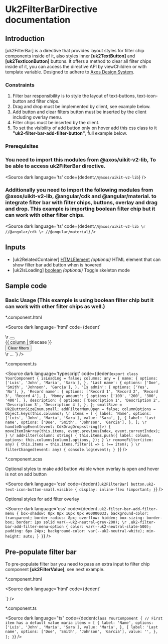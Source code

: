 
# Uk2FilterBarDirective documentation
## Introduction

<p>
  [uk2FilterBar] is a directive that provides layout styles for filter chip components inside of it, also styles inner <b>[uk2TextButton]</b> and <b>[uk2TextIconButton]</b> buttons. It offers a method to clear all filter chips inside of it, you can access the directive API by viewChildren or with template variable. Designed to adhere to <a target="_blank" href="https://www.figma.com/design/hpH5aw4XwrvayJMkWpPDPp/%F0%9F%91%B7%E2%80%8D%E2%99%82%EF%B8%8F---framework-core---responsive-web-component-library?node-id=2554-93729&node-type=frame&m=dev">Axos Design System</a>.
</p>

### Constraints
<ol>
  <li>Filter bar responsibility is to style the layout of text-buttons, text-icon-button and filter chips.</li>
  <li>Drag and drop must be implemented by client, see example below.</li>
  <li>Add button and clear filters button must be inserted by the client including overlay menu.</li>
  <li>Filter chips must be inserted by the client.</li>
  <li>To set the visibility of add button only on hover add this css class to it <b>"uk2-filter-bar-add-filter-button"</b>, full example below.</li>
</ol>

### Prerequisites
### You need to import this modules from @axos/uikit-v2-lib, To be able to access uk2FilterBar directive.


<Source
  dark
  language='ts'
  code={dedent`
      //@axos/uikit-v2-lib
  `}
/>

### Additionally you need to import the following modules from @axos/uikit-v2-lib, @angular/cdk and @angular/material. to integrate filter bar with filter chips, buttons, overlay and drag and drop. This example is importing boolean filter chip but it can work with other filter chips.

<Source
  dark
  language='ts'
  code={dedent`
      //@axos/uikit-v2-lib
      \r
      //@angular/cdk
      \r
      //@angular/material
  `}
/>

## Inputs

<ul>
  <li>[uk2RelatedContainer] <u>HTMLElement</u> <i>(optional)</i> HTML element that can show filter bar add button when is hovered</li>
  <li>[uk2IsLoading] <u>boolean</u> <i>(optional)</i> Toggle skeleton mode</li>
</ul>


## Sample code
### Basic Usage (This example is using boolean filter chip but it can work with other filter chips as well.)

<p>*.component.html</p>

<Source
  dark
  language='html'
  code={dedent`
  <div
    uk2FilterBar
    #filterBar="uk2FilterBar"
    cdkDropList
    cdkDropListOrientation="horizontal"
    [uk2IsLoading]="isLoading"
    [uk2RelatedContainer]="element"
    (cdkDropListDropped)="handleDropEvent($event)"
  >
    <uk2-filter-chip-boolean
      cdkDrag
      [uk2Options]="item.options"
      [uk2Identifier]="item.label"
      [uk2FilterValue]="item.value"
      (uk2DeleteFilter)="removeFilter(item)"
      (uk2FilterValueChanges)="filterChanged($event)"
      *ngFor="let item of items"
    ></uk2-filter-chip-boolean>
    \r
    <button
      class="uk2-filter-bar-add-filter-button"
      [class.visible]="showAddFilterButton && !isLoading"
      mat-button
      uk2TextIconButton
      disableRipple
      [uk2ButtonSize]="smallSize"
      cdkOverlayOrigin
      #addFilterButton="cdkOverlayOrigin"
      (click)="addFilterMenuOpen = !addFilterMenuOpen; showAddFilterButton = true"
    >
      <mat-icon [svgIcon]="'uk2-plus'"></mat-icon>
    </button>
    <ng-template
      cdkConnectedOverlay
      [cdkConnectedOverlayOrigin]="addFilterButton"
      [cdkConnectedOverlayOpen]="addFilterMenuOpen"
      (overlayOutsideClick)="addFilterMenuOpen = false; showAddFilterButton = false"
    >
      <div class="uk2-filter-bar-add-filter-menu">
        <div
          class="uk2-filter-bar-add-filter-menu-option uk2-font__body-regular--75"
          *ngFor="let column of columnOptions"
          (click)="addFilter(column); addFilterMenuOpen = false"
        >
          {{ column | titlecase }}
        </div>
      </div>
    </ng-template>
    <button mat-button uk2TextButton disableRipple [uk2ButtonSize]="smallSize" (click)="filterBar.clearFilters()">
      Clear filters
    </button>
  </div>
  \r
  <mat-table #element>
    ...
  </mat-table>
  `}
/>

<p>*.component.ts</p>

<Source
  dark
  language='typescript'
  code={dedent`
  export class YourComponent {
    isLoading = false;
    columns: any = {
      name: {
        options: ['Luis', 'John', 'Maria', 'Sara'],
      },
      'Last name': {
        options: ['Doe', 'Smith', 'Johnson', 'Garcia'],
      },
      'Is admin': {
        options: ['Yes', 'No'],
      },
      'Record name': {
        options: ['Record 1', 'Record 2', 'Record 3', 'Record 4'],
      },
      'Money amount': {
        options: ['100', '200', '300', '400'],
      },
      description: {
        options: ['Description 1', 'Description 2', 'Description 3', 'Description 4'],
      },
    };
    smallSize = Uk2ButtonSizeEnum.small;
    addFilterMenuOpen = false;
    columnOptions = Object.keys(this.columns);
    \r
    items = [
      {
        label: 'Name',
        options: ['Luis', 'John', 'Maria', 'Sara'],
        value: 'Sara',
      },
      {
        label: 'Last name',
        options: ['Doe', 'Smith', 'Johnson', 'Garcia'],
      },
    ];
    \r
    handleDropEvent(event: CdkDragDrop<string[]>) {
      moveItemInArray(this.items, event.previousIndex, event.currentIndex);
    }
    \r
    addFilter(column: string) {
      this.items.push({
        label: column,
        options: this.columns[column].options,
      });
    }
    \r
    removeFilter(item: any) {
      this.items = this.items.filter(i => i !== item);
    }
    \r
    filterChanged(event: any) {
      console.log(event);
    }
  }
  `}
/>

<p>*.component.scss</p>
<p>Optional styles to make add button visible when overlay is open and hover is not on add button</p>

<Source
  dark
  language='css'
  code={dedent`
  [uk2FilterBar] button.uk2-text-icon-button-small.visible {
    display: inline-flex !important;
  }
  `}
/>

<p>Optional styles for add filter overlay</p>

<Source
  dark
  language='css'
  code={dedent`
  .uk2-filter-bar-add-filter-menu {
    box-shadow: 0px 8px 16px 0px #00000033;
    background-color: transparent;
    border-radius: 8px;
    overflow: hidden;
    box-sizing: border-box;
    border: 1px solid var(--uk2-neutral-grey-200);
    \r
    .uk2-filter-bar-add-filter-menu-option {
      color: var(--uk2-neutral-slate-500);
      padding: 6px 24px;
      background-color: var(--uk2-neutral-white);
      min-height: auto;
    }
  }
  `}
/>


## Pre-populate filter bar

<p>To pre-populate filter bar you need to pass an extra input to filter chip component <b>[uk2FilterValue]</b>, see next example.</p>

<p>*.component.html</p>

<Source
  dark
  language='html'
  code={dedent`
  <div
    uk2FilterBar
    #filterBar="uk2FilterBar"
    ...
  >
    <uk2-filter-chip-boolean
      [uk2Options]="item.options"
      [uk2Identifier]="item.label"
      [uk2FilterValue]="item.value"
      *ngFor="let item of items"
    ></uk2-filter-chip-boolean>
  </div>
  `}
/>

<p>*.component.ts</p>

<Source
  dark
  language="ts"
  code={dedent`
    class YourComponent {
      // First item has a default value maria
      items = [
        {
          label: 'Name',
          options: ['Luis', 'John', 'Maria', 'Sara'],
          value: 'Maria',
        },
        {
          label: 'Last name',
          options: ['Doe', 'Smith', 'Johnson', 'Garcia'],
          value: '',
        },
      ];
    }
  `}
/>
